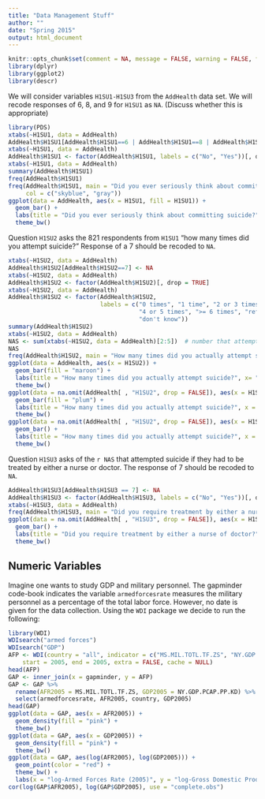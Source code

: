 ```yaml
---
title: "Data Management Stuff"
author: ""
date: "Spring 2015"
output: html_document
---
```


```r
knitr::opts_chunk$set(comment = NA, message = FALSE, warning = FALSE, fig.align = "center")
library(dplyr)
library(ggplot2)
library(descr)
```

We will consider variables `H1SU1-H1SU3` from the `AddHealth` data set.  We will recode
responses of 6, 8, and 9 for `H1SU1` as `NA`. (Discuss whether this is appropriate)

```r
library(PDS)
xtabs(~H1SU1, data = AddHealth)
AddHealth$H1SU1[AddHealth$H1SU1==6 | AddHealth$H1SU1==8 | AddHealth$H1SU1==9] <- NA
xtabs(~H1SU1, data = AddHealth)
AddHealth$H1SU1 <- factor(AddHealth$H1SU1, labels = c("No", "Yes"))[, drop = TRUE]
xtabs(~H1SU1, data = AddHealth)
summary(AddHealth$H1SU1)
freq(AddHealth$H1SU1)
freq(AddHealth$H1SU1, main = "Did you ever seriously think about committing suicide?", 
     col = c("skyblue", "gray"))
ggplot(data = AddHealth, aes(x = H1SU1, fill = H1SU1)) + 
  geom_bar() + 
  labs(title = "Did you ever seriously think about committing suicide?", x = "") +
  theme_bw() 
```


Question `H1SU2` asks the 821 respondents from `H1SU1` "how many times did you attempt suicide?"  Response of
a 7 should be recoded to `NA`.

```r
xtabs(~H1SU2, data = AddHealth)
AddHealth$H1SU2[AddHealth$H1SU2==7] <- NA
xtabs(~H1SU2, data = AddHealth)
AddHealth$H1SU2 <- factor(AddHealth$H1SU2)[, drop = TRUE]
xtabs(~H1SU2, data = AddHealth)
AddHealth$H1SU2 <- factor(AddHealth$H1SU2, 
                          labels = c("0 times", "1 time", "2 or 3 times", 
                                     "4 or 5 times", ">= 6 times", "refused", 
                                     "don't know"))
summary(AddHealth$H1SU2)
xtabs(~H1SU2, data = AddHealth)
NAS <- sum(xtabs(~H1SU2, data = AddHealth)[2:5])  # number that attempted suicide
NAS
freq(AddHealth$H1SU2, main = "How many times did you actually attempt suicide?")
ggplot(data = AddHealth, aes(x = H1SU2)) + 
  geom_bar(fill = "maroon") + 
  labs(title = "How many times did you actually attempt suicide?", x= "") +
  theme_bw() 
ggplot(data = na.omit(AddHealth[ , "H1SU2", drop = FALSE]), aes(x = H1SU2)) + 
  geom_bar(fill = "plum") + 
  labs(title = "How many times did you actually attempt suicide?", x = "") +
  theme_bw() 
ggplot(data = na.omit(AddHealth[ , "H1SU2", drop = FALSE]), aes(x = H1SU2, fill = H1SU2)) + 
  geom_bar() + 
  labs(title = "How many times did you actually attempt suicide?", x = "") +
  theme_bw() 
```

Question `H1SU3` asks of the `r NAS` that attempted suicide if they had to be treated by either a nurse or doctor.  The response of 7 should be recoded to `NA`.

```r
AddHealth$H1SU3[AddHealth$H1SU3 == 7] <- NA
AddHealth$H1SU3 <- factor(AddHealth$H1SU3, labels = c("No", "Yes"))[, drop = TRUE]
xtabs(~H1SU3, data = AddHealth)
freq(AddHealth$H1SU3, main = "Did you require treatment by either a nurse of doctor?")
ggplot(data = na.omit(AddHealth[ , "H1SU3", drop = FALSE]), aes(x = H1SU3, fill = H1SU3)) + 
  geom_bar() + 
  labs(title = "Did you require treatment by either a nurse of doctor?", x = "") +
  theme_bw() 
```

## Numeric Variables

Imagine one wants to study GDP and military personnel.  The gapminder code-book indicates the variable
`armedforcesrate` measures the military personnel as a percentage of the total labor force.  However, no date is given for the data collection.  Using the `WDI` package we decide to run the following:

```r
library(WDI)
WDIsearch("armed forces")
WDIsearch("GDP")
AFP <- WDI(country = "all", indicator = c("MS.MIL.TOTL.TF.ZS", "NY.GDP.PCAP.PP.KD"),
    start = 2005, end = 2005, extra = FALSE, cache = NULL)
head(AFP)
GAP <- inner_join(x = gapminder, y = AFP)
GAP <- GAP %>%
  rename(AFR2005 = MS.MIL.TOTL.TF.ZS, GDP2005 = NY.GDP.PCAP.PP.KD) %>%
  select(armedforcesrate, AFR2005, country, GDP2005)
head(GAP)
ggplot(data = GAP, aes(x = AFR2005)) + 
  geom_density(fill = "pink") + 
  theme_bw()
ggplot(data = GAP, aes(x = GDP2005)) + 
  geom_density(fill = "pink") + 
  theme_bw()
ggplot(data = GAP, aes(log(AFR2005), log(GDP2005))) + 
  geom_point(color = "red") + 
  theme_bw() +
  labs(x = "log-Armed Forces Rate (2005)", y = "log-Gross Domestic Product (2005) per Capita")
cor(log(GAP$AFR2005), log(GAP$GDP2005), use = "complete.obs")
```
